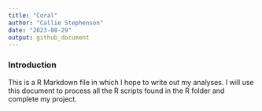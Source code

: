 ```yaml
---
title: "Coral"
author: "Callie Stephenson"
date: "2023-08-29"
output: github_document
---
```

### Introduction

This is a R Markdown file in which I hope to write out my analyses. I will use this document to process all the R scripts found in the R folder and complete my project. 